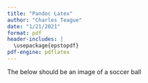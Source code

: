 ```yaml
---
title: "Pandoc Latex"
author: "Charles Teague"
date: "1/21/2021"
format: pdf
header-includes: |
  \usepackage{epstopdf}
pdf-engine: pdflatex
---
```


\epstopdfsetup{outdir=./esto}

The below should be an image of a soccer ball

\includegraphics[width=0.5\textwidth]{soccer.eps}
